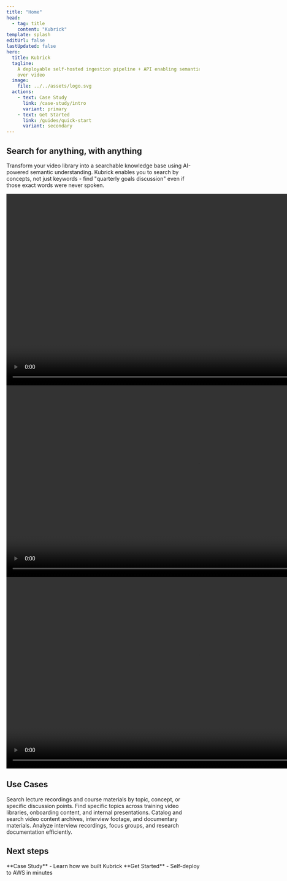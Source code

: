 ```yaml
---
title: "Home"
head:
  - tag: title
    content: "Kubrick"
template: splash
editUrl: false
lastUpdated: false
hero:
  title: Kubrick
  tagline:
    A deployable self-hosted ingestion pipeline + API enabling semantic search
    over video
  image:
    file: ../../assets/logo.svg
  actions:
    - text: Case Study
      link: /case-study/intro
      variant: primary
    - text: Get Started
      link: /guides/quick-start
      variant: secondary
---
```



<div class="px-8 max-w-7xl mx-auto">

<h2 class='font-bold text-2xl md:text-3xl lg:text-4xl bg-gradient-to-r from-orange-400 to-pink-400 bg-clip-text text-transparent'>
  Search for anything, with anything
</h2>

Transform your video library into a searchable knowledge base using AI-powered
semantic understanding. Kubrick enables you to search by concepts, not just
keywords - find "quarterly goals discussion" even if those exact words were
never spoken.

<section>
  <Sidekick
    title='Semantic Video Search'
    description='Search by concepts and context, not just keywords. Find moments based on meaning and intent.'
  >
    <video autoplay loop muted width="1000">
      <source src={searchTextDemo} type="video/webm" />
      Your browser does not support the video tag.
    </video>
  </Sidekick>
  <Sidekick
    title='Beyond Text Search'
    description='Retrieve results using image, audio, or video media queries'
    video={searchImageDemo}
    reversed={true}
  >
    <video autoplay loop muted width="1000">
      <source src={searchImageDemo} type="video/webm" />
      Your browser does not support the video tag.
    </video>
  </Sidekick>
  <Sidekick
    title='Automated Ingestion Pipeline'
    description='Upload using the API, or add videos to your S3 bucket through an external integration. The pipeline takes care of the rest.'
  >
    <video autoplay loop muted width="1000">
      <source src={searchImageDemo} type="video/webm" />
      Your browser does not support the video tag.
    </video>
  </Sidekick>
</section>

## Use Cases

<CardGrid>
  <Card title='Educational Institutions' icon='open-book'>
    Search lecture recordings and course materials by topic, concept, or
    specific discussion points.
  </Card>
  <Card title='Corporate Training' icon='rocket'>
    Find specific topics across training video libraries, onboarding content,
    and internal presentations.
  </Card>
  <Card title='Media & Entertainment' icon='seti:video'>
    Catalog and search video content archives, interview footage, and
    documentary materials.
  </Card>
  <Card title='Research Organizations' icon='document'>
    Analyze interview recordings, focus groups, and research documentation
    efficiently.
  </Card>
</CardGrid>

## Next steps

<LinkedCardGroup>
  <LinkedCard href='/case-study/intro'>
    **Case Study** - Learn how we built Kubrick
  </LinkedCard>
  <LinkedCard href='/guides/quick-start'>
    **Get Started** - Self-deploy to AWS in minutes
  </LinkedCard>
</LinkedCardGroup>

</div>

